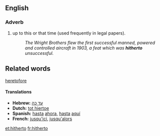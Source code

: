 ==English==
===Adverb===
# up to this or that time (used frequently in legal papers).
#:''The Wright Brothers flew the first successful manned, powered and controlled aircraft in 1903, a feat which was '''hitherto''' unsuccessful.''

==Related words==
[[heretofore]]

====Translations====
*'''Hebrew:''' [[עד כה]]
*'''Dutch:''' [[tot hiertoe]]
*'''Spanish:''' [[hasta]] [[ahora]], [[hasta]] [[aquí]]
*'''French:''' [[jusqu'ici]], [[jusqu'alors]]

[[et:hitherto]]
[[fr:hitherto]]
